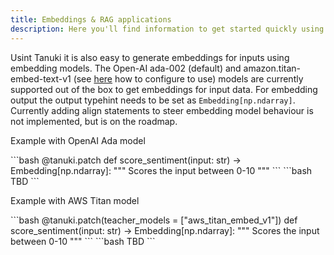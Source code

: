 ```yaml
---
title: Embeddings & RAG applications
description: Here you'll find information to get started quickly using Tanuki.
---
```


Usint Tanuki it is also easy to generate embeddings for inputs using embedding models. The Open-AI ada-002 (default) and amazon.titan-embed-text-v1 (see [here](https://github.com/Tanuki/tanuki.py/tree/master/docs/aws_bedrock.md) how to configure to use) models are currently supported out of the box to get embeddings for input data. For embedding output the output typehint needs to be set as  `Embedding[np.ndarray]`. Currently adding align statements to steer embedding model behaviour is not implemented, but is on the roadmap. 

Example with OpenAI Ada model

<CodeBlocks>
  <CodeBlock title="Python">
  ```bash
    @tanuki.patch
    def score_sentiment(input: str) -> Embedding[np.ndarray]:
        """
        Scores the input between 0-10
        """
  ```
  </CodeBlock>
  <CodeBlock title="Typescript">
  ```bash
  TBD
  ```
  </CodeBlock>

</CodeBlocks>


Example with AWS Titan model

<CodeBlocks>
  <CodeBlock title="Python">
  ```bash
    @tanuki.patch(teacher_models = ["aws_titan_embed_v1"])
    def score_sentiment(input: str) -> Embedding[np.ndarray]:
        """
        Scores the input between 0-10
        """
  ```
  </CodeBlock>
  <CodeBlock title="Typescript">
  ```bash
  TBD
  ```
  </CodeBlock>

</CodeBlocks>